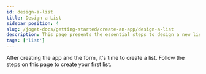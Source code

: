```yaml
---
id: design-a-list
title: Design a List
sidebar_position: 4
slug: /joget-docs/getting-started/create-an-app/design-a-list
description: This page presents the essential steps to design a new list
tags: ['list']
---
```



After creating the app and the form, it's time to create a list. Follow the steps on this page to create your first list.
